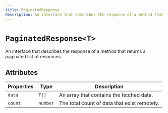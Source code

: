 ```yaml
---
title: PaginatedResponse
description: An interface that describes the response of a method that returns a paginated list of resources.
---
```


# `PaginatedResponse<T>`

An interface that describes the response of a method that returns a paginated list of resources.

## Attributes

| Properties | Type | Description |
| --- | --- | --- |
| `data` | `T[]` |  An array that contains the fetched data. |
| `count` | `number` |  The total count of data that exist remotely. |